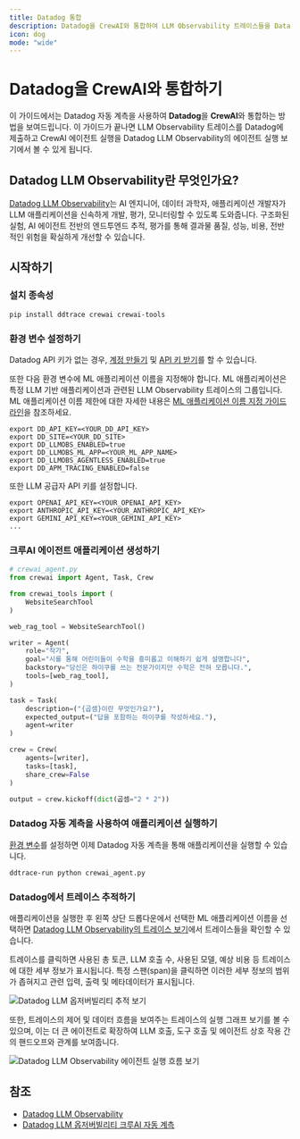 ```yaml
---
title: Datadog 통합
description: Datadog을 CrewAI와 통합하여 LLM Observability 트레이스들을 Datadog에 제출하는 방법을 알아보세요.
icon: dog
mode: "wide"
---
```


# Datadog을 CrewAI와 통합하기

이 가이드에서는 Datadog 자동 계측을 사용하여 **Datadog**을 **CrewAI**와 통합하는 방법을 보여드립니다. 이 가이드가 끝나면 LLM Observability 트레이스를 Datadog에 제출하고 CrewAI 에이전트 실행을 Datadog LLM Observability의 에이전트 실행 보기에서 볼 수 있게 됩니다.

## Datadog LLM Observability란 무엇인가요?

[Datadog LLM Observability](https://www.datadoghq.com/product/llm-observability/)는 AI 엔지니어, 데이터 과학자, 애플리케이션 개발자가 LLM 애플리케이션을 신속하게 개발, 평가, 모니터링할 수 있도록 도와줍니다. 구조화된 실험, AI 에이전트 전반의 엔드투엔드 추적, 평가를 통해 결과물 품질, 성능, 비용, 전반적인 위험을 확실하게 개선할 수 있습니다.

## 시작하기

### 설치 종속성

```shell
pip install ddtrace crewai crewai-tools
```

### 환경 변수 설정하기

Datadog API 키가 없는 경우, [계정 만들기](https://www.datadoghq.com/) 및 [API 키 받기](https://docs.datadoghq.com/account_management/api-app-keys/#api-keys)를 할 수 있습니다.

또한 다음 환경 변수에 ML 애플리케이션 이름을 지정해야 합니다. ML 애플리케이션은 특정 LLM 기반 애플리케이션과 관련된 LLM Observability 트레이스의 그룹입니다. ML 애플리케이션 이름 제한에 대한 자세한 내용은 [ML 애플리케이션 이름 지정 가이드라인](https://docs.datadoghq.com/llm_observability/instrumentation/sdk?tab=python#application-naming-guidelines)을 참조하세요.

```shell
export DD_API_KEY=<YOUR_DD_API_KEY>
export DD_SITE=<YOUR_DD_SITE>
export DD_LLMOBS_ENABLED=true
export DD_LLMOBS_ML_APP=<YOUR_ML_APP_NAME>
export DD_LLMOBS_AGENTLESS_ENABLED=true
export DD_APM_TRACING_ENABLED=false
```

또한 LLM 공급자 API 키를 설정합니다.

```shell
export OPENAI_API_KEY=<YOUR_OPENAI_API_KEY>
export ANTHROPIC_API_KEY=<YOUR_ANTHROPIC_API_KEY>
export GEMINI_API_KEY=<YOUR_GEMINI_API_KEY>
...
```

### 크루AI 에이전트 애플리케이션 생성하기

```python
# crewai_agent.py
from crewai import Agent, Task, Crew

from crewai_tools import (
    WebsiteSearchTool
)

web_rag_tool = WebsiteSearchTool()

writer = Agent(
    role="작가",
    goal="시를 통해 어린이들이 수학을 흥미롭고 이해하기 쉽게 설명합니다",
    backstory="당신은 하이쿠를 쓰는 전문가이지만 수학은 전혀 모릅니다.",
    tools=[web_rag_tool],
)

task = Task(
    description=("{곱셈}이란 무엇인가요?"),
    expected_output=("답을 포함하는 하이쿠를 작성하세요."),
    agent=writer
)

crew = Crew(
    agents=[writer],
    tasks=[task],
    share_crew=False
)

output = crew.kickoff(dict(곱셈="2 * 2"))
```

### Datadog 자동 계측을 사용하여 애플리케이션 실행하기

[환경 변수](#환경-변수-설정하기)를 설정하면 이제 Datadog 자동 계측을 통해 애플리케이션을 실행할 수 있습니다.

```shell
ddtrace-run python crewai_agent.py
```

### Datadog에서 트레이스 추적하기

애플리케이션을 실행한 후 왼쪽 상단 드롭다운에서 선택한 ML 애플리케이션 이름을 선택하면 [Datadog LLM Observability의 트레이스 보기](https://app.datadoghq.com/llm/traces)에서 트레이스들을 확인할 수 있습니다.

트레이스를 클릭하면 사용된 총 토큰, LLM 호출 수, 사용된 모델, 예상 비용 등 트레이스에 대한 세부 정보가 표시됩니다. 특정 스팬(span)을 클릭하면 이러한 세부 정보의 범위가 좁혀지고 관련 입력, 출력 및 메타데이터가 표시됩니다.

![Datadog LLM 옵저버빌리티 추적 보기](/images/datadog-llm-observability-1.png)

또한, 트레이스의 제어 및 데이터 흐름을 보여주는 트레이스의 실행 그래프 보기를 볼 수 있으며, 이는 더 큰 에이전트로 확장하여 LLM 호출, 도구 호출 및 에이전트 상호 작용 간의 핸드오프와 관계를 보여줍니다.

![Datadog LLM Observability 에이전트 실행 흐름 보기](/images/datadog-llm-observability-2.png)

## 참조

- [Datadog LLM Observability](https://www.datadoghq.com/product/llm-observability/)
- [Datadog LLM 옵저버빌리티 크루AI 자동 계측](https://docs.datadoghq.com/llm_observability/instrumentation/auto_instrumentation?tab=python#crew-ai)
